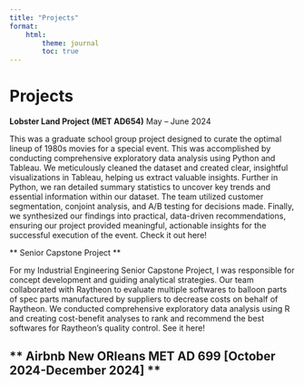 ```yaml
---
title: "Projects"
format:
    html:
        theme: journal
        toc: true
---
```


# Projects
**Lobster Land Project (MET AD654)** [May – June 2024]{.cvdate}

This was a graduate school group project designed to curate the optimal lineup of 1980s movies for a special event. This was accomplished by conducting comprehensive exploratory data analysis using Python and Tableau. We meticulously cleaned the dataset and created clear, insightful visualizations in Tableau, helping us extract valuable insights. Further in Python, we ran detailed summary statistics to uncover key trends and essential information within our dataset. The team utilized customer segmentation, conjoint analysis, and A/B testing for decisions made. Finally, we synthesized our findings into practical, data-driven recommendations, ensuring our project provided meaningful, actionable insights for the successful execution of the event. Check it out here!

** Senior Capstone Project **

For my Industrial Engineering Senior Capstone Project, I was responsible for concept development and guiding analytical strategies. Our team collaborated with Raytheon to evaluate multiple softwares to balloon parts of spec parts manufactured by suppliers to decrease costs on behalf of Raytheon. We conducted comprehensive exploratory data analysis using R and creating cost-benefit analyses to rank and recommend the best softwares for Raytheon's quality control. See it here!

** Airbnb New ORleans MET AD 699 [October 2024-December 2024] **
- 